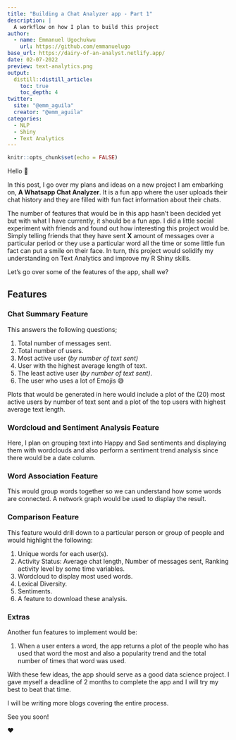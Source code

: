 ```yaml
---
title: "Building a Chat Analyzer app - Part 1"
description: |
  A workflow on how I plan to build this project 
author:
  - name: Emmanuel Ugochukwu
    url: https://github.com/emmanuelugo
base_url: https://dairy-of-an-analyst.netlify.app/
date: 02-07-2022
preview: text-analytics.png
output: 
  distill::distill_article:
    toc: true
    toc_depth: 4
twitter:
  site: "@emm_aguila"
  creator: "@emm_aguila"
categories:
  - NLP
  - Shiny
  - Text Analytics
---
```



```r
knitr::opts_chunk$set(echo = FALSE)
```

Hello 👋

In this post, I go over my plans and ideas on a new project I am embarking on, **A Whatsapp Chat Analyzer**. It is a fun app where the user uploads their chat history and they are filled with fun fact information about their chats.

The number of features that would be in this app hasn't been decided yet but with what I have currently, it should be a fun app. I did a little social experiment with friends and found out how interesting this project would be. Simply telling friends that they have sent **X** amount of messages over a particular period or they use a particular word all the time or some little fun fact can put a smile on their face. In turn, this project would solidify my understanding on Text Analytics and improve my R Shiny skills.

Let's go over some of the features of the app, shall we?

## Features

### Chat Summary Feature

This answers the following questions;

1.  Total number of messages sent.
2.  Total number of users.
3.  Most active user (*by number of text sent)*
4.  User with the highest average length of text.
5.  The least active user (*by number of text sent)*.
6.  The user who uses a lot of Emojis 😅

Plots that would be generated in here would include a plot of the (20) most active users by number of text sent and a plot of the top users with highest average text length.

### Wordcloud and Sentiment Analysis Feature

Here, I plan on grouping text into Happy and Sad sentiments and displaying them with wordclouds and also perform a sentiment trend analysis since there would be a date column.

### Word Association Feature

This would group words together so we can understand how some words are connected. A network graph would be used to display the result.

### Comparison Feature

This feature would drill down to a particular person or group of people and would highlight the following:

1.  Unique words for each user(s).
2.  Activity Status: Average chat length, Number of messages sent, Ranking activity level by some time variables.
3.  Wordcloud to display most used words.
4.  Lexical Diversity.
5.  Sentiments.
6.  A feature to download these analysis.

### Extras

Another fun features to implement would be:

1.  When a user enters a word, the app returns a plot of the people who has used that word the most and also a popularity trend and the total number of times that word was used.

With these few ideas, the app should serve as a good data science project. I gave myself a deadline of 2 months to complete the app and I will try my best to beat that time.

I will be writing more blogs covering the entire process.

See you soon!

❤️